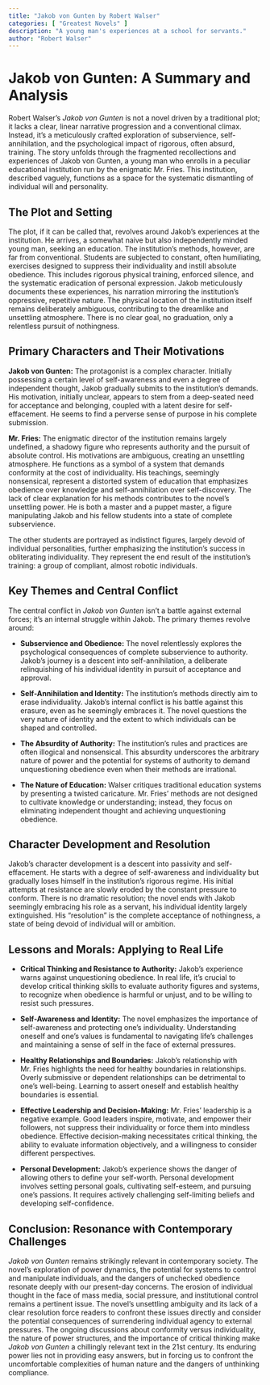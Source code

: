 ```yaml
---
title: "Jakob von Gunten by Robert Walser"
categories: [ "Greatest Novels" ]
description: "A young man's experiences at a school for servants."
author: "Robert Walser"
---
```

# Jakob von Gunten: A Summary and Analysis

Robert Walser's *Jakob von Gunten* is not a novel driven by a traditional plot; it lacks a clear, linear narrative progression and a conventional climax. Instead, it's a meticulously crafted exploration of subservience, self-annihilation, and the psychological impact of rigorous, often absurd, training.  The story unfolds through the fragmented recollections and experiences of Jakob von Gunten, a young man who enrolls in a peculiar educational institution run by the enigmatic Mr. Fries.  This institution, described vaguely, functions as a space for the systematic dismantling of individual will and personality.

## The Plot and Setting

The plot, if it can be called that, revolves around Jakob's experiences at the institution.  He arrives, a somewhat naive but also independently minded young man, seeking an education.  The institution's methods, however, are far from conventional.  Students are subjected to constant, often humiliating, exercises designed to suppress their individuality and instill absolute obedience. This includes rigorous physical training, enforced silence, and the systematic eradication of personal expression. Jakob meticulously documents these experiences, his narration mirroring the institution's oppressive, repetitive nature. The physical location of the institution itself remains deliberately ambiguous, contributing to the dreamlike and unsettling atmosphere. There is no clear goal, no graduation, only a relentless pursuit of nothingness.

## Primary Characters and Their Motivations

**Jakob von Gunten:** The protagonist is a complex character. Initially possessing a certain level of self-awareness and even a degree of independent thought, Jakob gradually submits to the institution's demands.  His motivation, initially unclear, appears to stem from a deep-seated need for acceptance and belonging, coupled with a latent desire for self-effacement. He seems to find a perverse sense of purpose in his complete submission.

**Mr. Fries:** The enigmatic director of the institution remains largely undefined, a shadowy figure who represents authority and the pursuit of absolute control. His motivations are ambiguous, creating an unsettling atmosphere. He functions as a symbol of a system that demands conformity at the cost of individuality. His teachings, seemingly nonsensical, represent a distorted system of education that emphasizes obedience over knowledge and self-annihilation over self-discovery.  The lack of clear explanation for his methods contributes to the novel's unsettling power.  He is both a master and a puppet master, a figure manipulating Jakob and his fellow students into a state of complete subservience.

The other students are portrayed as indistinct figures, largely devoid of individual personalities, further emphasizing the institution's success in obliterating individuality. They represent the end result of the institution's training: a group of compliant, almost robotic individuals.

## Key Themes and Central Conflict

The central conflict in *Jakob von Gunten* isn't a battle against external forces; it's an internal struggle within Jakob.  The primary themes revolve around:

* **Subservience and Obedience:** The novel relentlessly explores the psychological consequences of complete subservience to authority.  Jakob's journey is a descent into self-annihilation, a deliberate relinquishing of his individual identity in pursuit of acceptance and approval.

* **Self-Annihilation and Identity:**  The institution's methods directly aim to erase individuality.  Jakob's internal conflict is his battle against this erasure, even as he seemingly embraces it. The novel questions the very nature of identity and the extent to which individuals can be shaped and controlled.

* **The Absurdity of Authority:** The institution's rules and practices are often illogical and nonsensical.  This absurdity underscores the arbitrary nature of power and the potential for systems of authority to demand unquestioning obedience even when their methods are irrational.

* **The Nature of Education:** Walser critiques traditional education systems by presenting a twisted caricature. Mr. Fries' methods are not designed to cultivate knowledge or understanding; instead, they focus on eliminating independent thought and achieving unquestioning obedience.

## Character Development and Resolution

Jakob's character development is a descent into passivity and self-effacement. He starts with a degree of self-awareness and individuality but gradually loses himself in the institution's rigorous regime. His initial attempts at resistance are slowly eroded by the constant pressure to conform.  There is no dramatic resolution; the novel ends with Jakob seemingly embracing his role as a servant, his individual identity largely extinguished.  His “resolution” is the complete acceptance of nothingness, a state of being devoid of individual will or ambition.

## Lessons and Morals: Applying to Real Life

* **Critical Thinking and Resistance to Authority:**  Jakob's experience warns against unquestioning obedience.  In real life, it's crucial to develop critical thinking skills to evaluate authority figures and systems, to recognize when obedience is harmful or unjust, and to be willing to resist such pressures.

* **Self-Awareness and Identity:**  The novel emphasizes the importance of self-awareness and protecting one's individuality.  Understanding oneself and one's values is fundamental to navigating life's challenges and maintaining a sense of self in the face of external pressures.

* **Healthy Relationships and Boundaries:**  Jakob's relationship with Mr. Fries highlights the need for healthy boundaries in relationships.  Overly submissive or dependent relationships can be detrimental to one's well-being. Learning to assert oneself and establish healthy boundaries is essential.

* **Effective Leadership and Decision-Making:**  Mr. Fries' leadership is a negative example.  Good leaders inspire, motivate, and empower their followers, not suppress their individuality or force them into mindless obedience.  Effective decision-making necessitates critical thinking, the ability to evaluate information objectively, and a willingness to consider different perspectives.

* **Personal Development:**  Jakob's experience shows the danger of allowing others to define your self-worth.  Personal development involves setting personal goals, cultivating self-esteem, and pursuing one's passions.  It requires actively challenging self-limiting beliefs and developing self-confidence.

## Conclusion:  Resonance with Contemporary Challenges

*Jakob von Gunten* remains strikingly relevant in contemporary society.  The novel's exploration of power dynamics, the potential for systems to control and manipulate individuals, and the dangers of unchecked obedience resonate deeply with our present-day concerns.  The erosion of individual thought in the face of mass media, social pressure, and institutional control remains a pertinent issue.  The novel's unsettling ambiguity and its lack of a clear resolution force readers to confront these issues directly and consider the potential consequences of surrendering individual agency to external pressures.  The ongoing discussions about conformity versus individuality, the nature of power structures, and the importance of critical thinking make *Jakob von Gunten* a chillingly relevant text in the 21st century. Its enduring power lies not in providing easy answers, but in forcing us to confront the uncomfortable complexities of human nature and the dangers of unthinking compliance.


